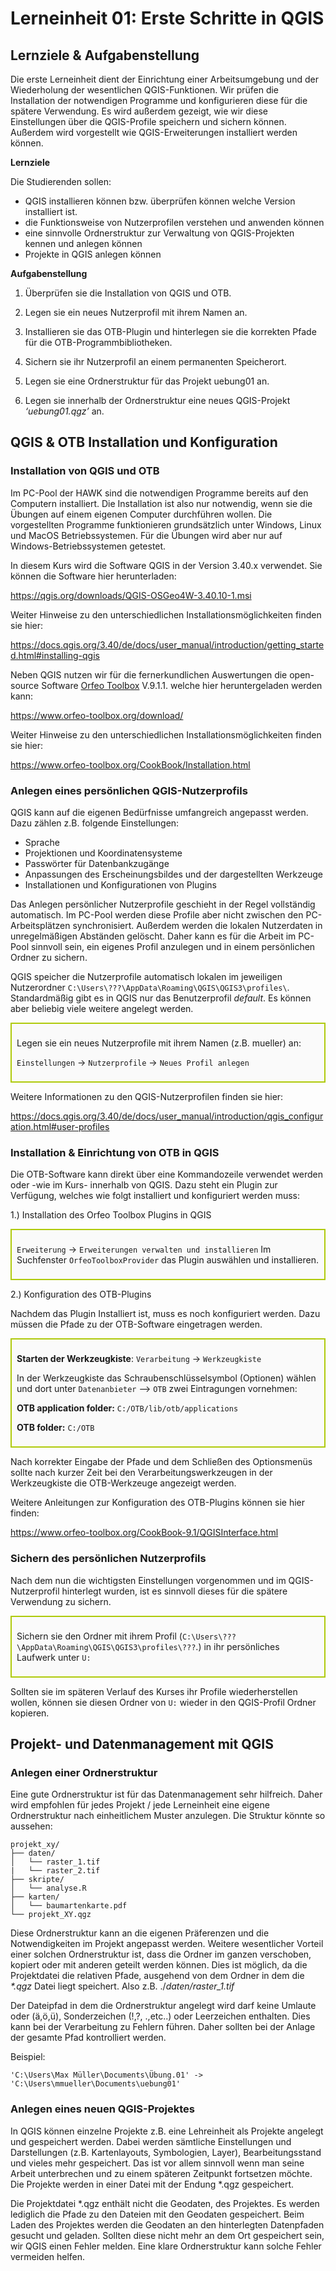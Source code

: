 ```{=html}
<!--

Skripte für die Übungen 02 des Moduls FPM08 Forstliche Fernerkundung im Studiengang
B.Sc. Forstwirtschaft an der HAWK Göttingen.

Autor: Paul Magdon
Datum: 2025-10-12
Lizenz: Creative Commons BY-NC-SA 4.0 https://creativecommons.org/licenses/by-nc-sa/4.0/

-->
```
# Lerneinheit 01: Erste Schritte in QGIS
## Lernziele & Aufgabenstellung

Die erste Lerneinheit dient der Einrichtung einer Arbeitsumgebung und der Wiederholung der
wesentlichen QGIS-Funktionen. Wir prüfen die Installation der notwendigen Programme und
konfigurieren diese für die spätere Verwendung. Es wird außerdem gezeigt, wie wir diese
Einstellungen über die QGIS-Profile speichern und sichern können. Außerdem wird vorgestellt wie
QGIS-Erweiterungen installiert werden können.

**Lernziele**

Die Studierenden sollen:

-   QGIS installieren können bzw. überprüfen können welche Version installiert ist.
-   die Funktionsweise von Nutzerprofilen verstehen und anwenden können
-   eine sinnvolle Ordnerstruktur zur Verwaltung von QGIS-Projekten kennen und anlegen können
-   Projekte in QGIS anlegen können

**Aufgabenstellung**

1.  Überprüfen sie die Installation von QGIS und OTB.

2.  Legen sie ein neues Nutzerprofil mit ihrem Namen an.

3.  Installieren sie das OTB-Plugin und hinterlegen sie die korrekten Pfade für die
    OTB-Programmbibliotheken.

4.  Sichern sie ihr Nutzerprofil an einem permanenten Speicherort.

5.  Legen sie eine Ordnerstruktur für das Projekt uebung01 an.

6.  Legen sie innerhalb der Ordnerstruktur eine neues QGIS-Projekt *'uebung01.qgz'* an.

## QGIS & OTB Installation und Konfiguration

### Installation von QGIS und OTB

::: callout-note
Im PC-Pool der HAWK sind die notwendigen Programme bereits auf den Computern installiert. Die
Installation ist also nur notwendig, wenn sie die Übungen auf einem eigenen Computer durchführen
wollen. Die vorgestellten Programme funktionieren grundsätzlich unter Windows, Linux und MacOS
Betriebssystemen. Für die Übungen wird aber nur auf Windows-Betriebssystemen getestet.
:::

In diesem Kurs wird die Software QGIS in der Version 3.40.x verwendet. Sie können die Software hier
herunterladen:

<https://qgis.org/downloads/QGIS-OSGeo4W-3.40.10-1.msi>

Weiter Hinweise zu den unterschiedlichen Installationsmöglichkeiten finden sie hier:

<https://docs.qgis.org/3.40/de/docs/user_manual/introduction/getting_started.html#installing-qgis>

Neben QGIS nutzen wir für die fernerkundlichen Auswertungen die open-source Software [Orfeo
Toolbox](https://www.orfeo-toolbox.org/) V.9.1.1. welche hier heruntergeladen werden kann:

<https://www.orfeo-toolbox.org/download/>

Weiter Hinweise zu den unterschiedlichen Installationsmöglichkeiten finden sie hier:

<https://www.orfeo-toolbox.org/CookBook/Installation.html>

### Anlegen eines persönlichen QGIS-Nutzerprofils

QGIS kann auf die eigenen Bedürfnisse umfangreich angepasst werden. Dazu zählen z.B. folgende
Einstellungen:

-   Sprache
-   Projektionen und Koordinatensysteme
-   Passwörter für Datenbankzugänge
-   Anpassungen des Erscheinungsbildes und der dargestellten Werkzeuge
-   Installationen und Konfigurationen von Plugins

::: callout-note
Das Anlegen persönlicher Nutzerprofile geschieht in der Regel vollständig automatisch. Im PC-Pool
werden diese Profile aber nicht zwischen den PC-Arbeitsplätzen synchronisiert. Außerdem werden die
lokalen Nutzerdaten in unregelmäßigen Abständen gelöscht. Daher kann es für die Arbeit im PC-Pool
sinnvoll sein, ein eigenes Profil anzulegen und in einem persönlichen Ordner zu sichern.
:::

QGIS speicher die Nutzerprofile automatisch lokalen im jeweiligen Nutzerordner
`C:\Users\???\AppData\Roaming\QGIS\QGIS3\profiles\`. Standardmäßig gibt es in QGIS nur das
Benutzerprofil *default*. Es können aber beliebig viele weitere angelegt werden.

::: {style="border: 2px solid #afca0b; background-color: #fafafa; padding: 8px;"}
Legen sie ein neues Nutzerprofile mit ihrem Namen (z.B. mueller) an:

`Einstellungen` → `Nutzerprofile` → `Neues Profil anlegen`
:::

Weitere Informationen zu den QGIS-Nutzerprofilen finden sie hier:

<https://docs.qgis.org/3.40/de/docs/user_manual/introduction/qgis_configuration.html#user-profiles>

### Installation & Einrichtung von OTB in QGIS

Die OTB-Software kann direkt über eine Kommandozeile verwendet werden oder -wie im Kurs- innerhalb
von QGIS. Dazu steht ein Plugin zur Verfügung, welches wie folgt installiert und konfiguriert werden
muss:

1.) Installation des Orfeo Toolbox Plugins in QGIS

::: {style="border: 2px solid #afca0b; background-color: #fafafa; padding: 8px;"}
`Erweiterung` → `Erweiterungen verwalten und installieren` Im Suchfenster `OrfeoToolboxProvider` das
Plugin auswählen und installieren.
:::

2.) Konfiguration des OTB-Plugins

Nachdem das Plugin Installiert ist, muss es noch konfiguriert werden. Dazu müssen die Pfade zu der
OTB-Software eingetragen werden.

::: {style="border: 2px solid #afca0b; background-color: #fafafa; padding: 8px;"}
**Starten der Werkzeugkiste**: `Verarbeitung` → `Werkzeugkiste`

In der Werkzeugkiste das Schraubenschlüsselsymbol (Optionen) wählen und dort unter `Datenanbieter`
--\> `OTB` zwei Eintragungen vornehmen:

**OTB application folder:** `C:/OTB/lib/otb/applications`

**OTB folder:** `C:/OTB`
:::

Nach korrekter Eingabe der Pfade und dem Schließen des Optionsmenüs sollte nach kurzer Zeit bei den
Verarbeitungswerkzeugen in der Werkzeugkiste die OTB-Werkzeuge angezeigt werden.

Weitere Anleitungen zur Konfiguration des OTB-Plugins können sie hier finden:

<https://www.orfeo-toolbox.org/CookBook-9.1/QGISInterface.html>

### Sichern des persönlichen Nutzerprofils {#sec-nutzerprofil}

Nach dem nun die wichtigsten Einstellungen vorgenommen und im QGIS-Nutzerprofil hinterlegt wurden,
ist es sinnvoll dieses für die spätere Verwendung zu sichern.

::: {style="border: 2px solid #afca0b; background-color: #fafafa; padding: 8px;"}
Sichern sie den Ordner mit ihrem Profil (`C:\Users\???\AppData\Roaming\QGIS\QGIS3\profiles\???`.) in
ihr persönliches Laufwerk unter `U:`
:::

Sollten sie im späteren Verlauf des Kurses ihr Profile wiederherstellen wollen, können sie diesen
Ordner von `U:` wieder in den QGIS-Profil Ordner kopieren.

## Projekt- und Datenmanagement mit QGIS {#sec-projekt_management}

### Anlegen einer Ordnerstruktur

Eine gute Ordnerstruktur ist für das Datenmanagement sehr hilfreich. Daher wird empfohlen für jedes
Projekt / jede Lerneinheit eine eigene Ordnerstruktur nach einheitlichem Muster anzulegen. Die
Struktur könnte so aussehen:

``` plaintext
projekt_xy/
├── daten/
│   └── raster_1.tif
|   └── raster_2.tif
├── skripte/
│   └── analyse.R
├── karten/
│   └── baumartenkarte.pdf
└── projekt_XY.qgz
```

Diese Ordnerstruktur kann an die eigenen Präferenzen und die Notwendigkeiten im Projekt angepasst
werden. Weitere wesentlicher Vorteil einer solchen Ordnerstruktur ist, dass die Ordner im ganzen
verschoben, kopiert oder mit anderen geteilt werden können. Dies ist möglich, da die Projektdatei
die relativen Pfade, ausgehend von dem Ordner in dem die *\*.qgz* Datei liegt speichert. Also z.B.
./*daten/raster_1.tif*

::: callout-caution
Der Dateipfad in dem die Ordnerstruktur angelegt wird darf keine Umlaute oder (ä,ö,ü), Sonderzeichen
(!,?, .,etc..) oder Leerzeichen enthalten. Dies kann bei der Verarbeitung zu Fehlern führen. Daher
sollten bei der Anlage der gesamte Pfad kontrolliert werden.

Beispiel:

`'C:\Users\Max Müller\Documents\Übung.01' -> 'C:\Users\mmueller\Documents\uebung01'`
:::

### Anlegen eines neuen QGIS-Projektes

In QGIS können einzelne Projekte z.B. eine Lehreinheit als Projekte angelegt und gespeichert werden.
Dabei werden sämtliche Einstellungen und Darstellungen (z.B. Kartenlayouts, Symbologien, Layer),
Bearbeitungsstand und vieles mehr gespeichert. Das ist vor allem sinnvoll wenn man seine Arbeit
unterbrechen und zu einem späteren Zeitpunkt fortsetzen möchte. Die Projekte werden in einer Datei
mit der Endung \*.qgz gespeichert.

::: callout-note
Die Projektdatei \*.qgz enthält nicht die Geodaten, des Projektes. Es werden lediglich die Pfade zu
den Dateien mit den Geodaten gespeichert. Beim Laden des Projektes werden die Geodaten an den
hinterlegten Datenpfaden gesucht und geladen. Sollten diese nicht mehr an dem Ort gespeichert sein,
wir QGIS einen Fehler melden. Eine klare Ordnerstruktur kann solche Fehler vermeiden helfen.
:::
